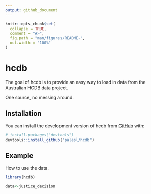 ```yaml
---
output: github_document
---
```


<!-- README.md is generated from README.Rmd. Please edit that file -->

```r
knitr::opts_chunk$set(
  collapse = TRUE,
  comment = "#>",
  fig.path = "man/figures/README-",
  out.width = "100%"
)
```

# hcdb

<!-- badges: start -->
<!-- badges: end -->

The goal of hcdb is to provide an easy way to load in data from the Australian HCDB data project. 

One source, no messing around.

## Installation

You can install the development version of hcdb from [GitHub](https://github.com/) with:

``` r
# install.packages("devtools")
devtools::install_github("palesl/hcdb")
```

## Example

How to use the data. 
```r
library(hcdb)

data<-justice_decision

```

